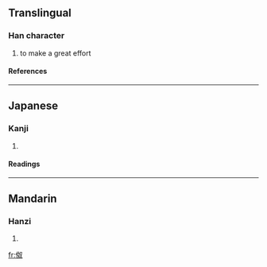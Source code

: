 ==Translingual==
===Han character===
{{Han char|rn=9|rad=人|as=05|sn=7|four=|canj=人女水 (OVE)}}
# to make a great effort
====References====
{{Han ref|kx=0096.140|dkj=00464|dj=0204.180|hdz=10140.050|uh=4F2E|ud=20270}}
----
==Japanese==
===Kanji===
{{ja-kanji|grade=|rs=人05}}
# {{defn|Japanese}}
====Readings====
{{ja-readings|on=[[ど]] (do)|kun=[[つとめる]] (tsutomeru)}}
----
==Mandarin==
===Hanzi===
{{cmn-hanzi|pin=[[nú]] ([[nu2]])|wg=nu<sup>2</sup>}}
# {{defn|Mandarin}}

[[fr:伮]]